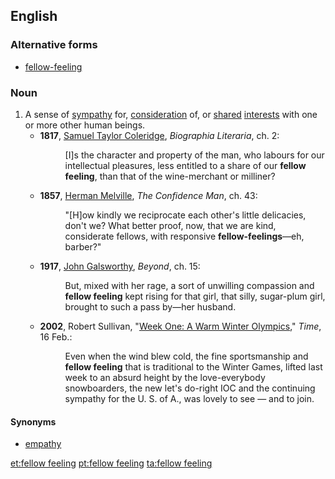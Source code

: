==English==

===Alternative forms===
* [[fellow-feeling]]

===Noun===
{{en-noun|sg=[[fellow]] [[feeling]]}}

# A sense of [[sympathy]] for, [[consideration]] of, or [[shared]] [[interest]]s with one or more other human beings.
#* '''1817''', [[w:Samuel Taylor Coleridge|Samuel Taylor Coleridge]], ''Biographia Literaria'', ch. 2:
#*: [I]s the character and property of the man, who labours for our intellectual pleasures, less entitled to a share of our '''fellow feeling''', than that of the wine-merchant or milliner? 
#* '''1857''', [[w:Herman Melville|Herman Melville]], ''The Confidence Man'', ch. 43:
#*: "[H]ow kindly we reciprocate each other's little delicacies, don't we? What better proof, now, that we are kind, considerate fellows, with responsive '''fellow-feelings'''—eh, barber?"
#* '''1917''', [[w:John Galsworthy|John Galsworthy]], ''Beyond'', ch. 15:
#*: But, mixed with her rage, a sort of unwilling compassion and '''fellow feeling''' kept rising for that girl, that silly, sugar-plum girl, brought to such a pass by—her husband.
#* '''2002''', Robert Sullivan, "[http://www.time.com/time/arts/article/0,8599,203479,00.html Week One: A Warm Winter Olympics]," ''Time'', 16 Feb.:
#*: Even when the wind blew cold, the fine sportsmanship and '''fellow feeling''' that is traditional to the Winter Games, lifted last week to an absurd height by the love-everybody snowboarders, the new let's do-right IOC and the continuing sympathy for the U. S. of A., was lovely to see — and to join.

====Synonyms====
* [[empathy]]

[[et:fellow feeling]]
[[pt:fellow feeling]]
[[ta:fellow feeling]]
